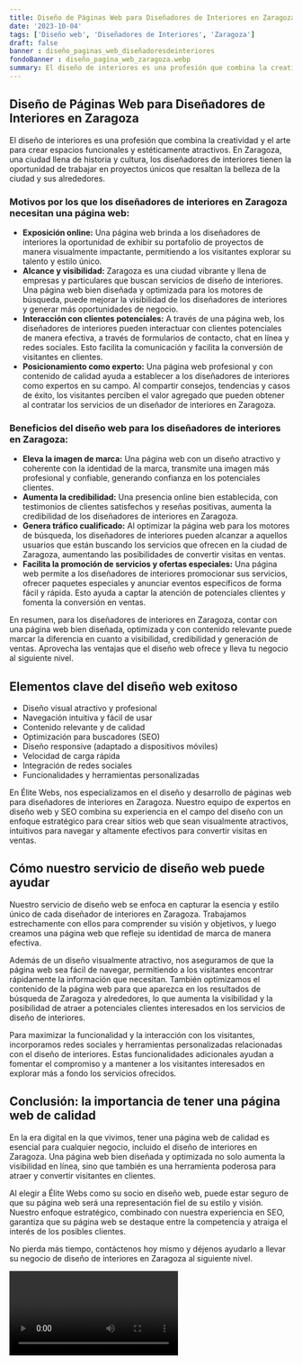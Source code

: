 ```yaml
---
title: Diseño de Páginas Web para Diseñadores de Interiores en Zaragoza
date: '2023-10-04'
tags: ['Diseño web', 'Diseñadores de Interiores', 'Zaragoza']
draft: false
banner : diseño_paginas_web_diseñadoresdeinteriores
fondoBanner : diseño_pagina_web_zaragoza.webp
summary: El diseño de interiores es una profesión que combina la creatividad y el arte para crear espacios funcionales y estéticamente atractivos. En Zaragoza, una ciudad llena de historia y cultura, los diseñadores de interiores tienen la oportunidad de trabajar en proyectos únicos que resaltan la belleza de la ciudad y sus alrededores.
---
```


## Diseño de Páginas Web para Diseñadores de Interiores en Zaragoza

El diseño de interiores es una profesión que combina la creatividad y el arte para crear espacios funcionales y estéticamente atractivos. En Zaragoza, una ciudad llena de historia y cultura, los diseñadores de interiores tienen la oportunidad de trabajar en proyectos únicos que resaltan la belleza de la ciudad y sus alrededores.

### Motivos por los que los diseñadores de interiores en Zaragoza necesitan una página web:
- **Exposición online:** Una página web brinda a los diseñadores de interiores la oportunidad de exhibir su portafolio de proyectos de manera visualmente impactante, permitiendo a los visitantes explorar su talento y estilo único.
- **Alcance y visibilidad:** Zaragoza es una ciudad vibrante y llena de empresas y particulares que buscan servicios de diseño de interiores. Una página web bien diseñada y optimizada para los motores de búsqueda, puede mejorar la visibilidad de los diseñadores de interiores y generar más oportunidades de negocio.
- **Interacción con clientes potenciales:** A través de una página web, los diseñadores de interiores pueden interactuar con clientes potenciales de manera efectiva, a través de formularios de contacto, chat en línea y redes sociales. Esto facilita la comunicación y facilita la conversión de visitantes en clientes.
- **Posicionamiento como experto:** Una página web profesional y con contenido de calidad ayuda a establecer a los diseñadores de interiores como expertos en su campo. Al compartir consejos, tendencias y casos de éxito, los visitantes perciben el valor agregado que pueden obtener al contratar los servicios de un diseñador de interiores en Zaragoza.

### Beneficios del diseño web para los diseñadores de interiores en Zaragoza:
- **Eleva la imagen de marca:** Una página web con un diseño atractivo y coherente con la identidad de la marca, transmite una imagen más profesional y confiable, generando confianza en los potenciales clientes.
- **Aumenta la credibilidad:** Una presencia online bien establecida, con testimonios de clientes satisfechos y reseñas positivas, aumenta la credibilidad de los diseñadores de interiores en Zaragoza.
- **Genera tráfico cualificado:** Al optimizar la página web para los motores de búsqueda, los diseñadores de interiores pueden alcanzar a aquellos usuarios que están buscando los servicios que ofrecen en la ciudad de Zaragoza, aumentando las posibilidades de convertir visitas en ventas.
- **Facilita la promoción de servicios y ofertas especiales:** Una página web permite a los diseñadores de interiores promocionar sus servicios, ofrecer paquetes especiales y anunciar eventos específicos de forma fácil y rápida. Esto ayuda a captar la atención de potenciales clientes y fomenta la conversión en ventas.

En resumen, para los diseñadores de interiores en Zaragoza, contar con una página web bien diseñada, optimizada y con contenido relevante puede marcar la diferencia en cuanto a visibilidad, credibilidad y generación de ventas. Aprovecha las ventajas que el diseño web ofrece y lleva tu negocio al siguiente nivel.

<GifSeo />

<Cta />

## Elementos clave del diseño web exitoso

- Diseño visual atractivo y profesional
- Navegación intuitiva y fácil de usar
- Contenido relevante y de calidad
- Optimización para buscadores (SEO)
- Diseño responsive (adaptado a dispositivos móviles)
- Velocidad de carga rápida
- Integración de redes sociales
- Funcionalidades y herramientas personalizadas

En Élite Webs, nos especializamos en el diseño y desarrollo de páginas web para diseñadores de interiores en Zaragoza. Nuestro equipo de expertos en diseño web y SEO combina su experiencia en el campo del diseño con un enfoque estratégico para crear sitios web que sean visualmente atractivos, intuitivos para navegar y altamente efectivos para convertir visitas en ventas.

## Cómo nuestro servicio de diseño web puede ayudar

Nuestro servicio de diseño web se enfoca en capturar la esencia y estilo único de cada diseñador de interiores en Zaragoza. Trabajamos estrechamente con ellos para comprender su visión y objetivos, y luego creamos una página web que refleje su identidad de marca de manera efectiva.

Además de un diseño visualmente atractivo, nos aseguramos de que la página web sea fácil de navegar, permitiendo a los visitantes encontrar rápidamente la información que necesitan. También optimizamos el contenido de la página web para que aparezca en los resultados de búsqueda de Zaragoza y alrededores, lo que aumenta la visibilidad y la posibilidad de atraer a potenciales clientes interesados en los servicios de diseño de interiores.

Para maximizar la funcionalidad y la interacción con los visitantes, incorporamos redes sociales y herramientas personalizadas relacionadas con el diseño de interiores. Estas funcionalidades adicionales ayudan a fomentar el compromiso y a mantener a los visitantes interesados en explorar más a fondo los servicios ofrecidos.

## Conclusión: la importancia de tener una página web de calidad

En la era digital en la que vivimos, tener una página web de calidad es esencial para cualquier negocio, incluido el diseño de interiores en Zaragoza. Una página web bien diseñada y optimizada no solo aumenta la visibilidad en línea, sino que también es una herramienta poderosa para atraer y convertir visitantes en clientes.

Al elegir a Élite Webs como su socio en diseño web, puede estar seguro de que su página web será una representación fiel de su estilo y visión. Nuestro enfoque estratégico, combinado con nuestra experiencia en SEO, garantiza que su página web se destaque entre la competencia y atraiga el interés de los posibles clientes.

No pierda más tiempo, contáctenos hoy mismo y déjenos ayudarlo a llevar su negocio de diseño de interiores en Zaragoza al siguiente nivel.

<Video />

<CtaBot job='Diseñadores de Interiores' city='Zaragoza'/>

<Gmaps query='Zaragoza+españa+maps' />
